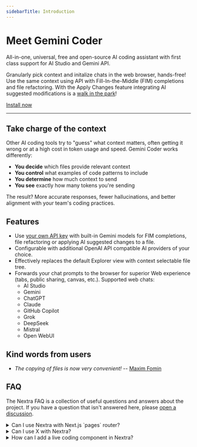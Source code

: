 ```yaml
---
sidebarTitle: Introduction
---
```


# Meet Gemini Coder

All-in-one, universal, free and open-source AI coding assistant with first class support for AI Studio and Gemini API.

Granularly pick context and initalize chats in the web browser, hands-free! Use the same context using API with Fill-In-the-Middle (FIM) completions and file refactoring. With the Apply Changes feature integrating AI suggested modifications is a <a href="https://www.youtube.com/watch?v=g1RWEcARUF4" target="_blank">walk in the park</a>!

[Install now](/docs/installation)

---

## Take charge of the context

Other AI coding tools try to "guess" what context matters, often getting it wrong or at a high cost in token usage and speed. Gemini Coder works differently:

- **You decide** which files provide relevant context
- **You control** what examples of code patterns to include
- **You determine** how much context to send
- **You see** exactly how many tokens you're sending

The result? More accurate responses, fewer hallucinations, and better alignment with your team's coding practices.

## Features

- Use <a href="https://aistudio.google.com/app/apikey" target="_blank">your own API key</a> with built-in Gemini models for FIM completions, file refactoring or applying AI suggested changes to a file.
- Configurable with additional OpenAI API compatible AI providers of your choice.
- Effectively replaces the default Explorer view with context selectable file tree.
- Forwards your chat prompts to the browser for superior Web experience (tabs, public sharing, canvas, etc.). Supported web chats:
  - AI Studio
  - Gemini
  - ChatGPT
  - Claude
  - GitHub Copilot
  - Grok
  - DeepSeek
  - Mistral
  - Open WebUI

## Kind words from users

- _The copying of files is now very convenient!_ -- <a href="https://marketplace.visualstudio.com/items?itemName=robertpiosik.gemini-coder&ssr=false#review-details" target="_blank">Maxim Fomin</a>


## FAQ

The Nextra FAQ is a collection of useful questions and answers about the
project. If you have a question that isn't answered here, please
[open a discussion](https://github.com/shuding/nextra/discussions).

<details>
  {/* prettier-ignore */}
  <summary>Can I use Nextra with Next.js `pages` router?</summary>
Nextra 4 only works with the `app` router. Only Nextra 1/2/3 supports the
`pages` router.

</details>

<details>
  <summary>Can I use X with Nextra?</summary>
The answer is "yes" for most things. Since Nextra is just a Next.js plugin, almost all the things
that can be done with React can be done with Nextra. Here are some examples and guides:

- [Use Tailwind CSS](/docs/guide/tailwind-css)
- [Use custom CSS and Sass](/docs/guide/custom-css)
- [Use custom fonts](https://nextjs.org/docs/basic-features/font-optimization)

</details>

<details>
  {/* prettier-ignore */}
  <summary>How can I add a live coding component in Nextra?</summary>
There are libraries like [Sandpack](https://sandpack.codesandbox.io) and
[react-live](https://github.com/FormidableLabs/react-live) that can help you
add live coding components to your MDX.

</details>